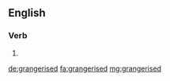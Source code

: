 ==English==

===Verb===
{{head|en|verb form}}

# {{en-past of|grangerise}}

[[de:grangerised]]
[[fa:grangerised]]
[[mg:grangerised]]